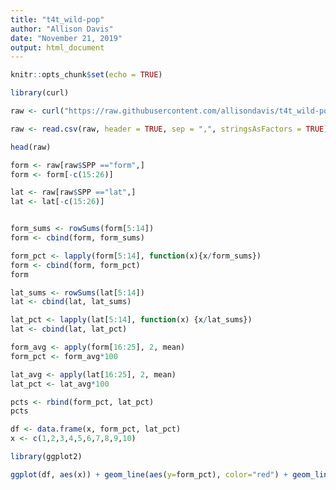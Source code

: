 ```yaml
---
title: "t4t_wild-pop"
author: "Allison Davis"
date: "November 21, 2019"
output: html_document
---
```


```r
knitr::opts_chunk$set(echo = TRUE)
```

```r
library(curl)

raw <- curl("https://raw.githubusercontent.com/allisondavis/t4t_wild-pop/master/t4t_quick-look_SUTS.csv")

raw <- read.csv(raw, header = TRUE, sep = ",", stringsAsFactors = TRUE)

head(raw)

form <- raw[raw$SPP =="form",]
form <- form[-c(15:26)]

lat <- raw[raw$SPP =="lat",]
lat <- lat[-c(15:26)]


form_sums <- rowSums(form[5:14])
form <- cbind(form, form_sums)

form_pct <- lapply(form[5:14], function(x){x/form_sums})
form <- cbind(form, form_pct)
form

lat_sums <- rowSums(lat[5:14])
lat <- cbind(lat, lat_sums)

lat_pct <- lapply(lat[5:14], function(x) {x/lat_sums})
lat <- cbind(lat, lat_pct)

form_avg <- apply(form[16:25], 2, mean)
form_pct <- form_avg*100

lat_avg <- apply(lat[16:25], 2, mean)
lat_pct <- lat_avg*100

pcts <- rbind(form_pct, lat_pct)
pcts

df <- data.frame(x, form_pct, lat_pct)
x <- c(1,2,3,4,5,6,7,8,9,10)

library(ggplot2)

ggplot(df, aes(x)) + geom_line(aes(y=form_pct), color="red") + geom_line(aes(y=lat_pct), color="green") + ylab("Times in section (%)") + xlab("Sections") 

```